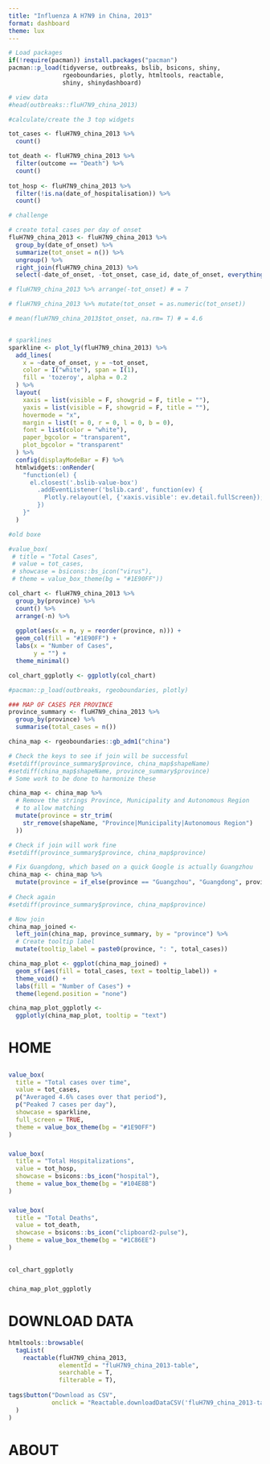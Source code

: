 ```yaml
---
title: "Influenza A H7N9 in China, 2013"
format: dashboard
theme: lux
---
```


```r
# Load packages 
if(!require(pacman)) install.packages("pacman")
pacman::p_load(tidyverse, outbreaks, bslib, bsicons, shiny, 
               rgeoboundaries, plotly, htmltools, reactable,
               shiny, shinydashboard)

# view data
#head(outbreaks::fluH7N9_china_2013)
```
```r
#calculate/create the 3 top widgets

tot_cases <- fluH7N9_china_2013 %>% 
  count()

tot_death <- fluH7N9_china_2013 %>%
  filter(outcome == "Death") %>% 
  count()
  
tot_hosp <- fluH7N9_china_2013 %>% 
  filter(!is.na(date_of_hospitalisation)) %>% 
  count()

# challenge

# create total cases per day of onset
fluH7N9_china_2013 <- fluH7N9_china_2013 %>%
  group_by(date_of_onset) %>%
  summarize(tot_onset = n()) %>% 
  ungroup() %>% 
  right_join(fluH7N9_china_2013) %>% 
  select(-date_of_onset, -tot_onset, case_id, date_of_onset, everything(), tot_onset)

# fluH7N9_china_2013 %>% arrange(-tot_onset) # = 7

# fluH7N9_china_2013 %>% mutate(tot_onset = as.numeric(tot_onset))

# mean(fluH7N9_china_2013$tot_onset, na.rm= T) # = 4.6


# sparklines
sparkline <- plot_ly(fluH7N9_china_2013) %>%
  add_lines(
    x = ~date_of_onset, y = ~tot_onset,
    color = I("white"), span = I(1),
    fill = 'tozeroy', alpha = 0.2
  ) %>%
  layout(
    xaxis = list(visible = F, showgrid = F, title = ""),
    yaxis = list(visible = F, showgrid = F, title = ""),
    hovermode = "x",
    margin = list(t = 0, r = 0, l = 0, b = 0),
    font = list(color = "white"),
    paper_bgcolor = "transparent",
    plot_bgcolor = "transparent"
  ) %>%
  config(displayModeBar = F) %>%
  htmlwidgets::onRender(
    "function(el) {
      el.closest('.bslib-value-box')
        .addEventListener('bslib.card', function(ev) {
          Plotly.relayout(el, {'xaxis.visible': ev.detail.fullScreen});
        })
    }"
  )

#old boxe

#value_box(
 # title = "Total Cases",
 # value = tot_cases,
 # showcase = bsicons::bs_icon("virus"),
 # theme = value_box_theme(bg = "#1E90FF"))
```

```r
col_chart <- fluH7N9_china_2013 %>%
  group_by(province) %>% 
  count() %>%
  arrange(-n) %>%
  
  ggplot(aes(x = n, y = reorder(province, n))) +
  geom_col(fill = "#1E90FF") +
  labs(x = "Number of Cases",
       y = "") +
  theme_minimal()

col_chart_ggplotly <- ggplotly(col_chart)
```

```r
#pacman::p_load(outbreaks, rgeoboundaries, plotly)

### MAP OF CASES PER PROVINCE
province_summary <- fluH7N9_china_2013 %>% 
  group_by(province) %>% 
  summarise(total_cases = n()) 

china_map <- rgeoboundaries::gb_adm1("china")

# Check the keys to see if join will be successful
#setdiff(province_summary$province, china_map$shapeName)
#setdiff(china_map$shapeName, province_summary$province)
# Some work to be done to harmonize these

china_map <- china_map %>%
  # Remove the strings Province, Municipality and Autonomous Region 
  # to allow matching
  mutate(province = str_trim(
    str_remove(shapeName, "Province|Municipality|Autonomous Region")
  ))

# Check if join will work fine
#setdiff(province_summary$province, china_map$province)

# Fix Guangdong, which based on a quick Google is actually Guangzhou
china_map <- china_map %>% 
  mutate(province = if_else(province == "Guangzhou", "Guangdong", province)) 
  
# Check again
#setdiff(province_summary$province, china_map$province)

# Now join
china_map_joined <- 
  left_join(china_map, province_summary, by = "province") %>% 
  # Create tooltip label 
  mutate(tooltip_label = paste0(province, ": ", total_cases))

china_map_plot <- ggplot(china_map_joined) +
  geom_sf(aes(fill = total_cases, text = tooltip_label)) + 
  theme_void() +
  labs(fill = "Number of Cases") + 
  theme(legend.position = "none")

china_map_plot_ggplotly <- 
  ggplotly(china_map_plot, tooltip = "text")
```

# HOME 

## {heigth=25%}

### {width=34%}

```r
value_box(
  title = "Total cases over time",
  value = tot_cases,
  p("Averaged 4.6% cases over that period"),
  p("Peaked 7 cases per day"),
  showcase = sparkline,
  full_screen = TRUE,
  theme = value_box_theme(bg = "#1E90FF")
)
```

### {width=33%}

```r
value_box(
  title = "Total Hospitalizations",
  value = tot_hosp,
  showcase = bsicons::bs_icon("hospital"),
  theme = value_box_theme(bg = "#104E8B")
)
```

### {width=33%}

```r
value_box(
  title = "Total Deaths",
  value = tot_death,
  showcase = bsicons::bs_icon("clipboard2-pulse"),
  theme = value_box_theme(bg = "#1C86EE")
)
```

## {height=75%}

### {width=35%}

```r
col_chart_ggplotly
```

### {width=65%}

```r
china_map_plot_ggplotly
```

# DOWNLOAD DATA

```r
htmltools::browsable(
  tagList(
    reactable(fluH7N9_china_2013, 
              elementId = "fluH7N9_china_2013-table", 
              searchable = T, 
              filterable = T), 
    
tags$button("Download as CSV", 
            onclick = "Reactable.downloadDataCSV('fluH7N9_china_2013-table')")
  )
)
```

# ABOUT